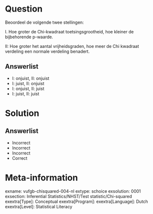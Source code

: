 Question
========
  
Beoordeel de volgende twee stellingen:

I. Hoe groter de Chi-kwadraat toetsingsgrootheid, hoe kleiner de bijbehorende p-waarde.

II: Hoe groter het aantal vrijheidsgraden, hoe meer de Chi kwadraat verdeling een normale verdeling benadert.
  
Answerlist
----------
* I: onjuist, II: onjuist
* I: juist, II: onjuist
* I: onjuist, II: juist
* I: juist, II: juist

Solution
========

Answerlist
----------
* Incorrect
* Incorrect
* Incorrect
* Correct

Meta-information
================
exname: vufgb-chisquared-004-nl
extype: schoice
exsolution: 0001
exsection: Inferential Statistics/NHST/Test statistic/Chi-squared
exextra[Type]: Conceptual
exextra[Program]: 
exextra[Language]: Dutch
exextra[Level]: Statistical Literacy